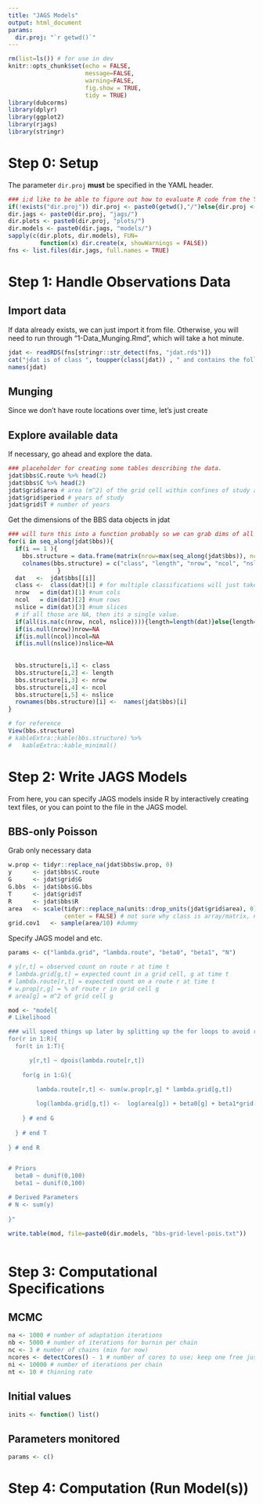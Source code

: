 ```yaml
---
title: "JAGS Models"
output: html_document
params: 
  dir.proj: "`r getwd()`"
---
```

```r
rm(list=ls()) # for use in dev
knitr::opts_chunk$set(echo = FALSE, 
                      message=FALSE, 
                      warning=FALSE,
                      fig.show = TRUE,
                      tidy = TRUE)
library(dubcorms)
library(dplyr)
library(ggplot2)
library(rjags)
library(stringr)
```
# Step 0: Setup
The parameter `dir.proj` __must__ be specified in the YAML header. 

```r
### i;d like to be able to figure out how to evaluate R code from the YAML header but thats for another time. see this SO issue:https://stackoverflow.com/questions/45646135/evaluating-r-code-in-yaml-header
if(!exists("dir.proj")) dir.proj <- paste0(getwd(),"/")else{dir.proj <- params$dir.proj}
dir.jags <- paste0(dir.proj, "jags/")
dir.plots <- paste0(dir.proj, "plots/")
dir.models <- paste0(dir.jags, "models/")
sapply(c(dir.plots, dir.models), FUN=
         function(x) dir.create(x, showWarnings = FALSE))
fns <- list.files(dir.jags, full.names = TRUE)
```
# Step 1: Handle Observations Data
## Import data
If data already exists, we can just import it from file. Otherwise, you will need to run through "1-Data_Munging.Rmd", which will take a hot minute.
```r
jdat <- readRDS(fns[stringr::str_detect(fns, "jdat.rds")])
cat("jdat is of class ", toupper(class(jdat)) , " and contains the following ", length(jdat), " lists:")
names(jdat)
```

## Munging
Since we don't have route locations over time, let's just create

## Explore available data
If necessary, go ahead and explore the data. 
```r
### placeholder for creating some tables describing the data. 
jdat$bbs$C.route %>% head(2)
jdat$bbs$C %>% head(2)
jdat$grid$area # area (m^2) of the grid cell within confines of study area
jdat$grid$period # years of study
jdat$grid$T # number of years
```

Get the dimensions of the BBS data objects in jdat
```r
### will turn this into a function probably so we can grab dims of all our data.
for(i in seq_along(jdat$bbs)){
  if(i == 1 ){
    bbs.structure = data.frame(matrix(nrow=max(seq_along(jdat$bbs)), ncol=5)) 
    colnames(bbs.structure) = c("class", "length", "nrow", "ncol", "nslice") 
              }
  dat   <-  jdat$bbs[[i]]
  class <-  class(dat)[1] # for multiple classifications will just take the first
  nrow   = dim(dat)[1] #num cols
  ncol   = dim(dat)[2] #num rows
  nslice = dim(dat)[3] #num slices
  # if all those are NA, then its a single value.
  if(all(is.na(c(nrow, ncol, nslice)))){length=length(dat)}else{length=NA}
  if(is.null(nrow))nrow=NA    
  if(is.null(ncol))ncol=NA    
  if(is.null(nslice))nslice=NA    
  
  
  bbs.structure[i,1] <- class
  bbs.structure[i,2] <- length
  bbs.structure[i,3] <- nrow
  bbs.structure[i,4] <- ncol
  bbs.structure[i,5] <- nslice
  rownames(bbs.structure)[i] <-  names(jdat$bbs)[i] 
}

# for reference
View(bbs.structure)
# kableExtra::kable(bbs.structure) %>% 
#   kableExtra::kable_minimal()
```


# Step 2: Write JAGS Models
From here, you can specify JAGS models inside R by interactively creating text files, or you can point to the file in the JAGS model. 

## BBS-only Poisson
Grab only necessary data
```r
w.prop <- tidyr::replace_na(jdat$bbs$w.prop, 0)
y      <- jdat$bbs$C.route
G      <- jdat$grid$G
G.bbs  <- jdat$bbs$G.bbs
T      <- jdat$grid$T
R      <- jdat$bbs$R
area   <- scale(tidyr::replace_na(units::drop_units(jdat$grid$area), 0), 
                center = FALSE) # not sure why class is array/matrix, need to fix in munging process.
grid.cov1   <- sample(area/10) #dummy
```

Specify JAGS model and etc.
```r
params <- c("lambda.grid", "lambda.route", "beta0", "beta1", "N")

# y[r,t] = observed count on route r at time t 
# lambda.grid[g,t] = expected count in a grid cell, g at time t
# lambda.route[r,t] = expected count on a route r at time t
# w.prop[r,g] = % of route r in grid cell g
# area[g] = m^2 of grid cell g 

mod <- "model{
# Likelihood

### will speed things up later by splitting up the for loops to avoid redundant calcs
for(r in 1:R){
  for(t in 1:T){  

      y[r,t] ~ dpois(lambda.route[r,t])
      
    for(g in 1:G){

        lambda.route[r,t] <- sum(w.prop[r,g] * lambda.grid[g,t])
  
        log(lambda.grid[g,t]) <-  log(area[g]) + beta0[g] + beta1*grid.cov1[g]
      
    } # end G
    
  } # end T
  
} # end R


# Priors
  beta0 ~ dunif(0,100)
  beta1 ~ dunif(0,100)

# Derived Parameters
# N <- sum(y)
  
}"

write.table(mod, file=paste0(dir.models, "bbs-grid-level-pois.txt"))
```

```r


```




# Step 3: Computational Specifications
## MCMC
```r
na <- 1000 # number of adaptation iterations
nb <- 5000 # number of iterations for burnin per chain
nc <- 3 # number of chains (min for now)
ncores <- detectCores() - 1 # number of cores to use; keep one free just in case, or not
ni <- 10000 # number of iterations per chain
nt <- 10 # thinning rate
```

## Initial values
```r
inits <- function() list()
```

## Parameters monitored
```r
params <- c()
```


# Step 4: Computation (Run Model(s))
```r


```


